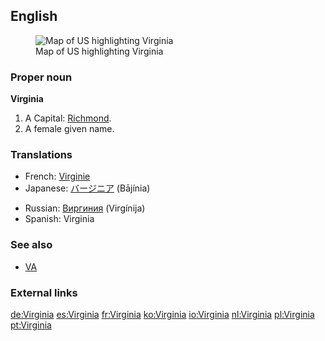 ==English==
[[Image:Map of USA highlighting Virginia.png|thumb|right|Map of US highlighting Virginia]]

===Proper noun===
'''Virginia'''

#A {{USstate}} Capital: [[Richmond]].
#A female given name.

===Translations===
{{top}}
*French: [[Virginie]] {{f}}
*Japanese: [[バージニア]] (Bājínia)
{{mid}}
*Russian: [[Виргиния]] (Virgínija) {{f}}
*Spanish: Virginia {{f}}
{{bottom}}

===See also===
*[[VA]]

===External links===
{{pedialite}}

[[de:Virginia]]
[[es:Virginia]]
[[fr:Virginia]]
[[ko:Virginia]]
[[io:Virginia]]
[[nl:Virginia]]
[[pl:Virginia]]
[[pt:Virginia]]